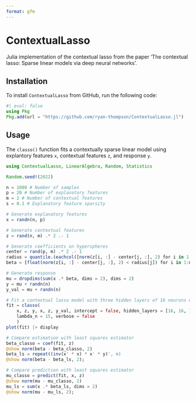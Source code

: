 ```yaml
---
format: gfm
---
```


# ContextualLasso

Julia implementation of the contextual lasso from the paper 'The contextual lasso: Sparse linear models via deep neural networks'.

## Installation

To install `ContextualLasso` from GitHub, run the following code:

```julia
#| eval: false
using Pkg
Pkg.add(url = "https://github.com/ryan-thompson/ContextualLasso.jl")
```

## Usage

The `classo()` function fits a contextually sparse linear model using explantory features `x`, contextual features `z`, and response `y`.

```julia
using ContextualLasso, LinearAlgebra, Random, Statistics

Random.seed!(2022)

n = 1000 # Number of samples
p = 20 # Number of explanatory features
m = 2 # Number of contextual features
s = 0.1 # Explanatory feature sparsity

# Generate explanatory features
x = randn(n, p)

# Generate contextual features
z = rand(n, m) .* 2 .- 1

# Generate coefficients on hyperspheres
center = rand(p, m) .* 2 .- 1
radius = quantile.(eachcol([norm(z[i, :] - center[j, :], 2) for i in 1:n, j in 1:p]), s)
beta = [float(norm(z[i, :] - center[j, :], 2) < radius[j]) for i in 1:n, j in 1:p]

# Generate response
mu = dropdims(sum(x .* beta, dims = 2), dims = 2)
y = mu + randn(n)
y_val = mu + randn(n)

# Fit a contextual lasso model with three hidden layers of 16 neurons each
fit = classo(
    x, z, y, x, z, y_val, intercept = false, hidden_layers = [16, 16, 16], 
    lambda_n = 15, verbose = false
    )
plot(fit) |> display
```

```julia
# Compare estimation with least squares estimator
beta_classo = coef(fit, z)
@show norm(beta - beta_classo, 2)
beta_ls = repeat((inv(x' * x) * x' * y)', n)
@show norm(beta - beta_ls, 2);
```

```julia
# Compare prediction with least squares estimator
mu_classo = predict(fit, x, z)
@show norm(mu - mu_classo, 2)
mu_ls = sum(x .* beta_ls, dims = 2)
@show norm(mu - mu_ls, 2);
```